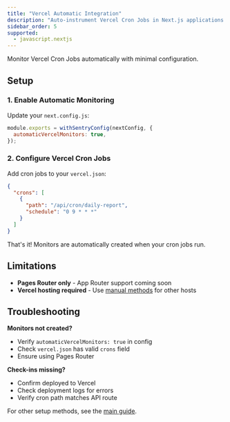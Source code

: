 ```yaml
---
title: "Vercel Automatic Integration"
description: "Auto-instrument Vercel Cron Jobs in Next.js applications."
sidebar_order: 5
supported:
  - javascript.nextjs
---
```


Monitor Vercel Cron Jobs automatically with minimal configuration.

## Setup

### 1. Enable Automatic Monitoring

Update your `next.config.js`:

```javascript {filename:next.config.js}
module.exports = withSentryConfig(nextConfig, {
  automaticVercelMonitors: true,
});
```

### 2. Configure Vercel Cron Jobs

Add cron jobs to your `vercel.json`:

```json {filename:vercel.json}
{
  "crons": [
    {
      "path": "/api/cron/daily-report",
      "schedule": "0 9 * * *"
    }
  ]
}
```

That's it! Monitors are automatically created when your cron jobs run.

## Limitations

- **Pages Router only** - App Router support coming soon
- **Vercel hosting required** - Use [manual methods](../index.mdx) for other hosts

## Troubleshooting

**Monitors not created?** 
- Verify `automaticVercelMonitors: true` in config
- Check `vercel.json` has valid `crons` field
- Ensure using Pages Router

**Check-ins missing?**
- Confirm deployed to Vercel
- Check deployment logs for errors
- Verify cron path matches API route

For other setup methods, see the [main guide](../index.mdx). 
